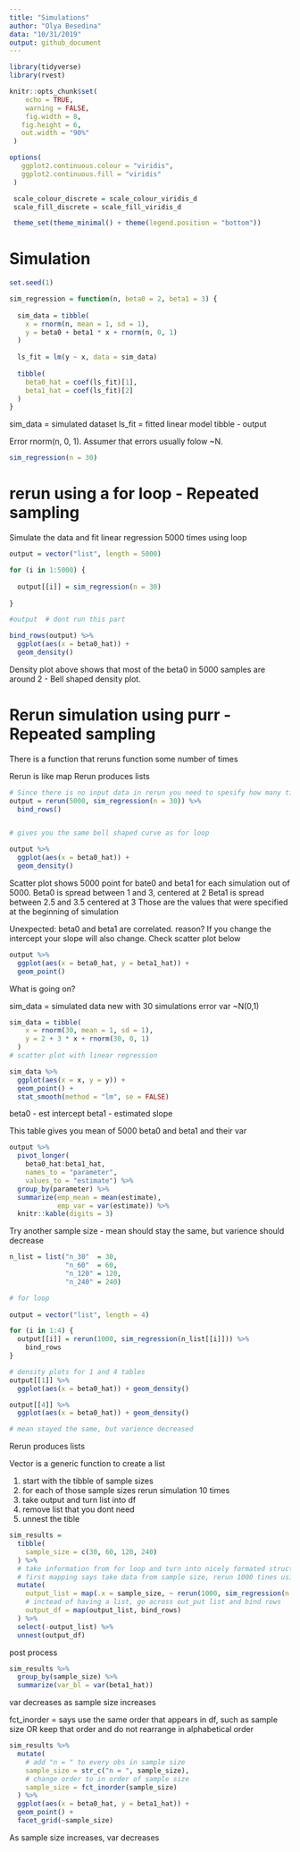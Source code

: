 ```yaml
---
title: "Simulations"
author: "Olya Besedina"
data: "10/31/2019"
output: github_document
---
```

  
```r
library(tidyverse)
library(rvest)

knitr::opts_chunk$set(
 	echo = TRUE,
 	warning = FALSE,
 	fig.width = 8, 
   fig.height = 6,
   out.width = "90%"
 )

options(
   ggplot2.continuous.colour = "viridis",
   ggplot2.continuous.fill = "viridis"
 )

 scale_colour_discrete = scale_colour_viridis_d
 scale_fill_discrete = scale_fill_viridis_d

 theme_set(theme_minimal() + theme(legend.position = "bottom"))
```

# Simulation

```r
set.seed(1)

sim_regression = function(n, beta0 = 2, beta1 = 3) {
  
  sim_data = tibble(
    x = rnorm(n, mean = 1, sd = 1),
    y = beta0 + beta1 * x + rnorm(n, 0, 1)
  )
  
  ls_fit = lm(y ~ x, data = sim_data)
  
  tibble(
    beta0_hat = coef(ls_fit)[1],
    beta1_hat = coef(ls_fit)[2]
  )
}

```

sim_data = simulated dataset
ls_fit = fitted linear model
tibble - output 


Error rnorm(n, 0, 1). Assumer that errors usually folow ~N. 
```r
sim_regression(n = 30)
```

# rerun using a for loop - Repeated sampling

Simulate the data and fit linear regression 5000 times using loop  
```r
output = vector("list", length = 5000)

for (i in 1:5000) {
  
  output[[i]] = sim_regression(n = 30)
  
}

#output  # dont run this part

bind_rows(output) %>% 
  ggplot(aes(x = beta0_hat)) +
  geom_density()
```

Density plot above shows that most of the beta0 in 5000 samples are around 2 - Bell shaped density plot.

# Rerun simulation using purr - Repeated sampling 

There is a function that reruns function some number of times

Rerun is like map
Rerun produces lists

```r
# Since there is no input data in rerun you need to spesify how many times you want to rerun the simulation, then function name
output = rerun(5000, sim_regression(n = 30)) %>% 
  bind_rows()


# gives you the same bell shaped curve as for loop

output %>% 
  ggplot(aes(x = beta0_hat)) +
  geom_density()
```


Scatter plot shows 5000 point for bate0 and beta1 for each simulation out of 5000.
Beta0 is spread between 1 and 3, centered at 2
Beta1 is spread between 2.5 and 3.5 centered at 3
Those are the values that were specified at the beginning of simulation

Unexpected: beta0 and beta1 are correlated. reason?
If you change the intercept your slope will also change. Check scatter plot below

```r
output %>% 
  ggplot(aes(x = beta0_hat, y = beta1_hat)) +
  geom_point()
```

What is going on?

sim_data = simulated data new with 30 simulations
error var ~N(0,1)
```r
sim_data = tibble(
    x = rnorm(30, mean = 1, sd = 1),
    y = 2 + 3 * x + rnorm(30, 0, 1)
  )
# scatter plot with linear regression

sim_data %>% 
  ggplot(aes(x = x, y = y)) + 
  geom_point() +
  stat_smooth(method = "lm", se = FALSE)
```

beta0 - est intercept
beta1 - estimated slope



This table gives you mean of 5000 beta0 and beta1 and their var

```r
output %>% 
  pivot_longer( 
    beta0_hat:beta1_hat,
    names_to = "parameter", 
    values_to = "estimate") %>% 
  group_by(parameter) %>% 
  summarize(emp_mean = mean(estimate),
            emp_var = var(estimate)) %>% 
  knitr::kable(digits = 3)

```

Try another sample size - mean should stay the same, but varience should decrease

```r
n_list = list("n_30"  = 30, 
              "n_60"  = 60, 
              "n_120" = 120, 
              "n_240" = 240)

# for loop
 
output = vector("list", length = 4)

for (i in 1:4) {
  output[[i]] = rerun(1000, sim_regression(n_list[[i]])) %>% 
    bind_rows
}

# density plots for 1 and 4 tables 
output[[1]] %>% 
  ggplot(aes(x = beta0_hat)) + geom_density()

output[[4]] %>% 
  ggplot(aes(x = beta0_hat)) + geom_density()

# mean stayed the same, but varience decreased
```

Rerun produces lists

Vector is a generic function to create a list

1. start with the tibble of sample sizes
2. for each of those sample sizes rerun simulation 10 times
3. take output and turn list into df
4. remove list that you dont need
5. unnest the tible

```r
sim_results = 
  tibble(
    sample_size = c(30, 60, 120, 240)
  ) %>% 
  # take information from for loop and turn into nicely formated structure
  # first mapping says take data from sample size, rerun 1000 tines using formula sim_regression
  mutate(
    output_list = map(.x = sample_size, ~ rerun(1000, sim_regression(n = .x))),
    # inctead of having a list, go across out_put list and bind rows
    output_df = map(output_list, bind_rows)
  ) %>% 
  select(-output_list) %>% 
  unnest(output_df)

```

post process 

```r
sim_results %>% 
  group_by(sample_size) %>% 
  summarize(var_bl = var(beta1_hat))
```

var decreases as sample size increases

fct_inorder = says use the same order that appears in df, such as sample size OR 
keep that order and do not rearrange in alphabetical order

```r
sim_results %>% 
  mutate(
    # add "n = " to every obs in sample size 
    sample_size = str_c("n = ", sample_size),
    # change order to in order of sample size
    sample_size = fct_inorder(sample_size)
  ) %>% 
  ggplot(aes(x = beta0_hat, y = beta1_hat)) +
  geom_point() +
  facet_grid(~sample_size)
```

As sample size increases, var decreases




